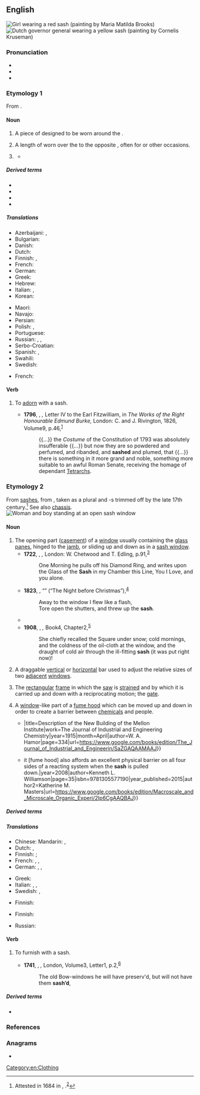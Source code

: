 ==English==
[[File:Maria Matilda Brooks-The Red Sash.jpg|thumb|Girl wearing a red sash (painting by Maria Matilda Brooks)]]
[[File:Hendrik Merkus Baron de Kock by Cornelis Kruseman.jpg|thumb|Dutch governor general wearing a yellow sash (painting by Cornelis Kruseman)]]

===Pronunciation===
* {{IPA|en|/sæʃ/}}
* {{audio|en|en-us-sash.ogg|Audio (US)}}
* {{rhymes|en|æʃ|s=1}}

===Etymology 1===
From {{bor|en|ar|شَاش||muslin cloth}}. {{root|en|ar|ش و ش‎}}

====Noun====
{{en-noun}}

# A piece of {{l|en|cloth}} designed to be worn around the {{l|en|waist}}.
#: {{syn|en|belt|cummerbund|obi|waistband}}
# A {{l|en|decorative}} length of {{l|en|cloth}} worn over the {{l|en|shoulder}} to the opposite {{l|en|hip}}, often for {{l|en|ceremonial}} or other {{l|en|formal}} occasions.
# {{lb|en|obsolete}} {{alternative spelling of|en|shash|t=the [[scarf#Noun|scarf]] of a [[turban#Noun|turban]]}}
#* {{RQ:Fuller Palestine|chapter=The Land of Moriah|paragraph=24|page=279|passage=So much for the silk in Judea, called ''shesh'' in Hebrew, whence haply that fine linen or silk is called '''sashes''', worn at this day about the heads of eastern people.}}

=====Derived terms=====
* {{l|en|lap sash seatbelt}}
* {{l|en|sashery}}
* {{l|en|undersash}}
* {{l|en|unsash}}

=====Translations=====
{{trans-top|decorative length of cloth}}
* Azerbaijani: {{t|az|belbağı}}, {{t+|az|qurşaq}}
* Bulgarian: {{t+|bg|пояс|m}}
* Danish: {{t|da|skærf|n}}
* Dutch: {{t+|nl|sjerp}}
* Finnish: {{t+|fi|nauha}}, {{t+|fi|vyö}}
* French: {{t+|fr|écharpe|f}}
* German: {{t+|de|Schärpe|f}}
* Greek: {{t+|el|ζώνη|f}}
* Hebrew: {{t+|he|אַבְנֵט|m|tr=avnét}}
* Italian: {{t+|it|fascia|f}}, {{t+|it|sciarpa|f}}
* Korean: {{t|ko|허리띠}}
{{trans-mid}}
* Maori: {{t|mi|tāpeka}} {{qualifier|worn across the shoulder}}
* Navajo: {{t|nv|sis}}
* Persian: {{t+|fa|بروفه|tr=borufe|sc=fa-Arab}}
* Polish: {{t+|pl|pas|m}}, {{t+|pl|szarfa|f}}
* Portuguese: {{t+|pt|faixa|f}}
* Russian: {{t+|ru|по́яс|m}}, {{t+|ru|куша́к|m}} {{qualifier|belt}}, {{t+|ru|ле́нта|f}} {{qualifier|tape, ribbon, band}}
* Serbo-Croatian: {{t+|sh|ešarpa}}
* Spanish: {{t+|es|banda|f}}, {{t+|es|faja|f}}
* Swahili: {{t+|sw|shuka}}
* Swedish: {{t+|sv|skärp|n}}
{{trans-bottom}}

{{checktrans-top}}
* French: {{t-check|fr|large ceinture à noeud}}
{{trans-mid}}
{{trans-bottom}}

====Verb====
{{en-verb}}

# {{lb|en|transitive}} To [[adorn]] with a sash.
#* '''1796''', {{w|Edmund Burke}}, ''{{w|Letters on a Regicide Peace}},'' Letter IV to the Earl Fitzwilliam, in ''The Works of the Right Honourable Edmund Burke,'' London: C. and J. Rivington, 1826, Volume{{nbsp}}9, p.{{nbsp}}46,<sup>[https://catalog.hathitrust.org/Record/007686329]</sup>
#*: {{...}} the ''Costume'' of the {{w|Sans-culottes|Sans-culotte}} Constitution of 1793 was absolutely insufferable {{...}} but now they are so powdered and perfumed, and ribanded, and '''sashed''' and plumed, that {{...}} there is something in it more grand and noble, something more suitable to an awful Roman Senate, receiving the homage of dependant [[tetrarch|Tetrarchs]].

===Etymology 2===
From [[sashes]], from {{der|en|fr|châssis||frame (of a window or door)}}, taken as a plural and -s trimmed off by the late 17th century.<ref>Attested in 1684 in {{w|Aphra Behn}}, ''{{w|Love-Letters Between a Nobleman and His Sister}}''.<sup>[http://name.umdl.umich.edu/A27301.0001.001]</sup></ref> See also [[chassis]].
[[File:A Woman Standing at an Open Sash Window, a Small Boy Beside Her MET DP801462.jpg|thumb|Woman and boy standing at an open sash window]]

====Noun====
{{en-noun}}

# The opening part ([[casement]]) of a [[window]] usually containing the [[glass]] [[panes]], hinged to the [[jamb]], or sliding up and down as in a [[sash window]]. {{defdate|circa 1680}}
#* '''1722''', {{w|Daniel Defoe}}, ''{{w|The Fortunes and Misfortunes of Moll Flanders}},'' London: W. Chetwood and T. Edling, p.{{nbsp}}91,<sup>[http://name.umdl.umich.edu/004843555.0001.000]</sup>
#*: One Morning he pulls off his Diamond Ring, and writes upon the Glass of the '''Sash''' in my Chamber this Line, You I Love, and you alone.
#* '''1823''', {{w|Clement Clarke Moore}}, “{{w|A Visit from St. Nicholas|Account of a Visit from St. Nicholas}}” (“The Night before Christmas”),<sup>[https://en.wikisource.org/wiki/Troy_Sentinel/1823/12/23/Account_of_a_Visit_from_St._Nicholas]</sup>
#*: Away to the window I flew like a flash,
#*: Tore open the shutters, and threw up the '''sash'''.
#*{{RQ:Melville Moby-Dick|chapter=2|page=10|passage="In judging of that tempestuous wind called Euroclydon,” says an old writer—of whose works I possess the only copy extant—“it maketh a marvellous difference, whether thou lookest out at it from a glass window where the frost is all on the outside, or whether thou observest it from that '''sashless''' window, where the frost is on both sides, and of which the wight Death is the only glazier."}}
#* '''1908''', {{w|Arnold Bennett}}, ''{{w|The Old Wives' Tale|The Old Wives’ Tale}},'' Book{{nbsp}}4, Chapter{{nbsp}}2,<sup>[http://www.gutenberg.org/files/5247/5247-h/5247-h.htm]</sup>
#*: She chiefly recalled the Square under snow; cold mornings, and the coldness of the oil-cloth at the window, and the draught of cold air through the ill-fitting '''sash''' (it was put right now)!
# {{lb|en|software|graphical user interface}} A draggable [[vertical]] or [[horizontal]] bar used to adjust the relative sizes of two [[adjacent]] [[window]]s.
#: {{syn|en|splitter}}
# {{lb|en|sawmilling}} The [[rectangular]] [[frame]] in which the [[saw]] is [[strain]]ed and by which it is carried up and down with a reciprocating motion; the [[gate]].
# {{lb|en|chemistry}} A [[window]]-like part of a [[fume hood]] which can be moved up and down in order to create a barrier between [[chemical]]s and people.
#* {{quote-journal|en|passage=Each hood is equipped with two sliding '''sashes''', glazed with polished plate wire-glass; {{...}}|title=Description of the New Building of the Mellon Institute|work=The Journal of Industrial and Engineering Chemistry|year=1915|month=April|author=W. A. Hamor|page=334|url=https://www.google.com/books/edition/The_Journal_of_Industrial_and_Engineerin/SaZGAQAAMAAJ}}
#* {{quote-book|en|title=Macroscale and Microscale Organic Experiments|passage={{...}} it [fume hood] also affords an excellent physical barrier on all four sides of a reacting system when the '''sash''' is pulled down.|year=2008|author=Kenneth L. Williamson|page=35|isbn=9781305577190|year_published=2015|author2=Katherine M. Masters|url=https://www.google.com/books/edition/Macroscale_and_Microscale_Organic_Experi/2Ip6CgAAQBAJ}}

=====Derived terms=====
{{der3|en
|French sash
|sash cord
|sash door
|sashless
|sash weight
|sash window
|unsash
}}

=====Translations=====
{{trans-top|opening part of a window}}
* Chinese: Mandarin: {{t+|cmn|窗扇}},{{t+|cmn|窗框|}}
* Dutch: {{t+|nl|schuifraam|n}},
* Finnish: {{t+|fi|ikkuna}}; {{t|fi|ikkunanpuite}}
* French: {{t+|fr|ventail|m}}, {{t+|fr|battant|m}}, {{t+|fr|ouvrant|m}}
* German: {{t|de|Schiebeflügel|m}}, {{t+|de|Fensterflügel|m}}, {{t|de|Schieberahmen|m}}
{{trans-mid}}
* Greek: {{t+|el|ορθοστάτης|m}}
* Italian: {{t+|it|battente|m}}, {{t+|it|anta|f}}, {{t+|it|persiana|f}}
* Swedish: {{t+|sv|båge|c}}, {{t|sv|fönsterbåge|c}}
{{trans-bottom}}

{{trans-top|graphical user interface: draggable bar}}
* Finnish: {{t+|fi|kehys}}
{{trans-mid}}
{{trans-bottom}}

{{trans-top|rectangular frame in which a saw is strained}}
* Finnish: {{t+|fi|raami}}
{{trans-mid}}
* Russian: {{t+|ru|ра́ма|f}}
{{trans-bottom}}

====Verb====
{{en-verb}}

# {{lb|en|transitive}} To furnish with a sash.
#* '''1741''', {{w|Samuel Richardson}}, ''{{w|Pamela; or, Virtue Rewarded|Pamela}},'' London, Volume{{nbsp}}3, Letter{{nbsp}}1, p.{{nbsp}}2,<sup>[http://name.umdl.umich.edu/004873067.0001.003]</sup>
#*: The old Bow-windows he will have preserv'd, but will not have them '''sash’d''',

=====Derived terms=====
* {{l|en|unsashed}}

===References===
<references/>

===Anagrams===
* {{anagrams|en|a=ahss|shas|šâhs|šāhs}}

[[Category:en:Clothing]]